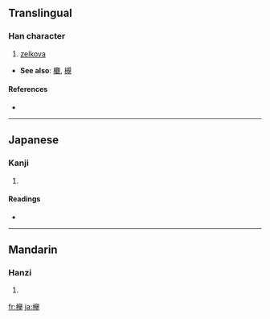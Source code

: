 {{also|櫸}}
{{also|﨔}}
==Translingual==

===Han character===
{{Han char|rn=75|rad=木|as=10|sn=14|four=|canj=木竹金手 (DHCQ), X木竹金手 (XDHCQ)}}

# [[zelkova]]

* '''See also''': [[欟]], [[槻]]<!-- look like variants of the same character? -->

====References====
* {{Han ref|kx=0563.061|dkj=15883|hdz=21321.071|uh=6B05|ud=27397}}

----

==Japanese==

===Kanji===
{{ja-kanji|grade=|rs=木10}}

# {{defn|Japanese}}

====Readings====
* {{ja-readings|on=[[きょ]] (kyo)|kun=[[けやき]] (keyaki)}}

----

==Mandarin==

===Hanzi===
{{cmn-hanzi|pin=[[jǔ]] ([[ju3]]), [[luǒ]] ([[luo3]])|wg=chü<sup>3</sup>, lo<sup>3</sup>}}

# {{defn|Mandarin|sort=木10}}

[[fr:欅]]
[[ja:欅]]